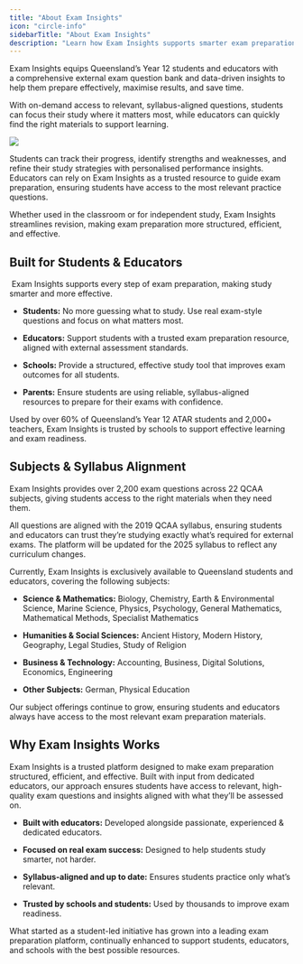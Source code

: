 ```yaml
---
title: "About Exam Insights"
icon: "circle-info"
sidebarTitle: "About Exam Insights"
description: "Learn how Exam Insights supports smarter exam preparation."
---
```


Exam Insights equips Queensland’s Year 12 students and educators with a comprehensive external exam question bank and data-driven insights to help them prepare effectively, maximise results, and save time.

With on-demand access to relevant, syllabus-aligned questions, students can focus their study where it matters most, while educators can quickly find the right materials to support learning.

![](/images/exam-preparation-challenges.webp)

Students can track their progress, identify strengths and weaknesses, and refine their study strategies with personalised performance insights. Educators can rely on Exam Insights as a trusted resource to guide exam preparation, ensuring students have access to the most relevant practice questions.&#x20;

Whether used in the classroom or for independent study, Exam Insights streamlines revision, making exam preparation more structured, efficient, and effective.

## Built for Students & Educators

 Exam Insights supports every step of exam preparation, making study smarter and more effective.

* **Students:** No more guessing what to study. Use real exam-style questions and focus on what matters most.

* **Educators:** Support students with a trusted exam preparation resource, aligned with external assessment standards.

* **Schools:** Provide a structured, effective study tool that improves exam outcomes for all students.

* **Parents:** Ensure students are using reliable, syllabus-aligned resources to prepare for their exams with confidence.

Used by over 60% of Queensland’s Year 12 ATAR students and 2,000+ teachers, Exam Insights is trusted by schools to support effective learning and exam readiness.

## Subjects & Syllabus Alignment&#x20;

Exam Insights provides over 2,200 exam questions across 22 QCAA subjects, giving students access to the right materials when they need them.

All questions are aligned with the 2019 QCAA syllabus, ensuring students and educators can trust they’re studying exactly what’s required for external exams. The platform will be updated for the 2025 syllabus to reflect any curriculum changes.

Currently, Exam Insights is exclusively available to Queensland students and educators, covering the following subjects:

* **Science & Mathematics:** Biology, Chemistry, Earth & Environmental Science, Marine Science, Physics, Psychology, General Mathematics, Mathematical Methods, Specialist Mathematics

* **Humanities & Social Sciences:** Ancient History, Modern History, Geography, Legal Studies, Study of Religion

* **Business & Technology:** Accounting, Business, Digital Solutions, Economics, Engineering

* **Other Subjects:** German, Physical Education

Our subject offerings continue to grow, ensuring students and educators always have access to the most relevant exam preparation materials.

## Why Exam Insights Works

Exam Insights is a trusted platform designed to make exam preparation structured, efficient, and effective. Built with input from dedicated educators, our approach ensures students have access to relevant, high-quality exam questions and insights aligned with what they’ll be assessed on.

* **Built with educators:** Developed alongside passionate, experienced & dedicated educators.

* **Focused on real exam success:** Designed to help students study smarter, not harder.

* **Syllabus-aligned and up to date:** Ensures students practice only what’s relevant.

* **Trusted by schools and students:** Used by thousands to improve exam readiness.

What started as a student-led initiative has grown into a leading exam preparation platform, continually enhanced to support students, educators, and schools with the best possible resources.